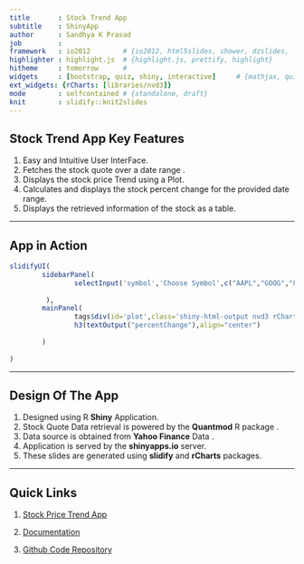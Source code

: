 ```yaml
---
title       : Stock Trend App
subtitle    : ShinyApp
author      : Sandhya K Prasad
job         : 
framework   : io2012        # {io2012, html5slides, shower, dzslides, ...}
highlighter : highlight.js  # {highlight.js, prettify, highlight}
hitheme     : tomorrow      # 
widgets     : [bootstrap, quiz, shiny, interactive]     # {mathjax, quiz, bootstrap,shiny,interactive}
ext_widgets: {rCharts: [libraries/nvd3]}
mode        : selfcontained # {standalone, draft}
knit        : slidify::knit2slides
---
```


## Stock Trend App Key Features

1. Easy and Intuitive User InterFace.
2. Fetches the stock quote over a date range .
3. Displays the stock price Trend using a Plot.
4. Calculates and displays the stock percent change for the provided date range.
5. Displays the retrieved information of the stock as a table. 

---

## App in Action

```r
slidifyUI(
        sidebarPanel(
                selectInput('symbol','Choose Symbol',c("AAPL","GOOG","FB","VZ","TSLA","TWTR"))
                
         ),
        mainPanel(
                tags$div(id='plot',class='shiny-html-output nvd3 rChart'),
                h3(textOutput("percentChange"),align="center")
                
        )
        
)
```

---

## Design Of The App

1. Designed using R **Shiny** Application.
2. Stock Quote Data retrieval is powered by the **Quantmod** R package .
3. Data source is obtained from **Yahoo Finance** Data .
4. Application is served by the **shinyapps.io** server.
5. These slides are generated using **slidify** and **rCharts** packages.

---

## Quick Links

1. [Stock Price Trend App](https://sandykp.shinyapps.io/StockTrendApp/)

2. [Documentation](https://sandykp.shinyapps.io/StockTrendApp/stockTrendShinyApp.html)

3. [Github Code Repository](https://github.com/Sandhyakprasad/DevelopingDataProducts.git)





